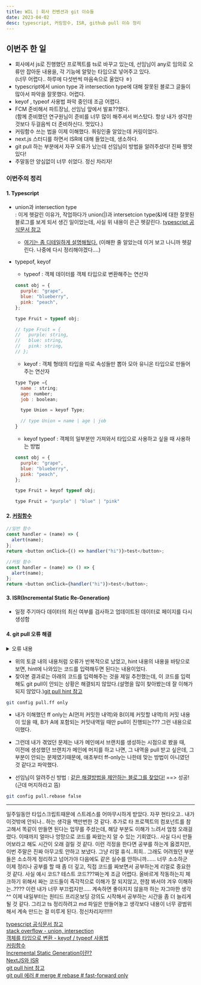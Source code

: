 ```yaml
---
title: WIL | 회사 컨벤션과 git 이슈들
date: 2023-04-02
desc: typescript, 커링함수, ISR, github pull 이슈 정리
---
```


## **이번주 한 일**

- 회사에서 js로 진행했던 프로젝트를 ts로 바꾸고 있는데, 선임님이 any로 임의로 오류만 잡아둔 내용을, 각 기능에 알맞는 타입으로 넣어주고 있다.<br/>(너무 어렵다.. 하루에 다섯번씩 마음속으로 울었다 ㅎ)
- typescript에서 union type 과 intersection type에 대해 잘못된 블로그 글들이 많아서 파악을 잘못했다. 어렵다.
- keyof , typeof 사용법 파악 중인데 조금 어렵다.
- FCM 준비해서 파트장님, 선임님 앞에서 발표??했다.<br/>(함께 준비했던 연구원님이 준비를 너무 많이 해주셔서 버스탔다. 항상 내가 생각한 것보다 두걸음씩 더 준비하신다. 멋있다.)
- 커링함수 쓰는 법을 이제 이해했다. 쿼링인줄 알았는데 커링이었다.
- next.js 스터디를 하면서 ISR에 대해 들었는데, 생소하다.
- git pull 하는 부분에서 자꾸 오류가 났는데 선임님이 방법을 알려주셨다! 진짜 짱멋있다!
- 주말동안 양심없이 너무 쉬었다. 정신 차리자!

### **이번주의 정리**

#### 1. **Typescript**

- union과 intersection type <br/>\: 이게 헷갈린 이유가, 작업하다가 union(\|)과 intersetcion type(&)에 대한 잘못된 블로그를 보게 되서 생긴 일이었는데, 사실 위 내용이 은근 헷갈린다. [typescript 공식문서 참고](https://www.typescriptlang.org/docs/handbook/unions-and-intersections.html)
  - [여기는 좀 디테일하게 설명해뒀다.](https://stackoverflow.com/questions/38855908/naming-of-typescript-union-and-intersection-types) (이해한 줄 알았는데 이거 보고 나니까 헷갈린다. 나중에 다시 정리해야겠다....)
- typepof, keyof

  - typeof : 객체 데이터를 객체 타입으로 변환해주는 연산자

  ```javascript
  const obj = {
    purple: "grape",
    blue: "blueberry",
    pink: "peach",
  };

  type Fruit = typeof obj;

  // type Fruit = {
  //   purple: string,
  //   blue: string,
  //   pink: string,
  // };
  ```

  - keyof : 객체 형태의 타입을 따로 속성들만 뽑아 모아 유니온 타입으로 만들어주는 연산자

  ```javascript
  type Type ={
    name : string;
    age: number;
    job : boolean;

    type Union = keyof Type;

    // type Union = name | age | job
  }
  ```

  - keyof typeof : 객체의 일부분만 가져와서 타입으로 사용하고 싶을 때 사용하는 방법

  ```javascript
  const obj = {
    purple: "grape",
    blue: "blueberry",
    pink: "peach",
  };

  type Fruit = keyof typeof obj;

  type Fruit = "purple" | "blue" | "pink"
  ```

#### 2. [**커링함수**](https://tibetsandfox.tistory.com/32)

```javascript
//일반 함수
const handler = (name) => {
  alert(name);
};
return <button onClick={() => handler("hi")}>test</button>;

//커링 함수
const handler = (name) => () => {
  alert(name);
};
return <button onClick={handler("hi")}>test</button>;
```

#### 3. **ISR**(Incremental Static Re-Generation)

- 일정 주기마다 데이터의 최신 여부를 검사하고 업데이트된 데이터로 페이지를 다시 생성함

#### 4. **git pull 오류 해결**

<details>
<summary>오류 내용</summary>
<div markdown="1">

```bash
hint: You have divergent branches and need to specify how to reconcile them.
hint: You can do so by running one of the following commands sometime before
hint: your next pull:
hint:
hint:   git config pull.rebase false  # merge
hint:   git config pull.rebase true   # rebase : 이거 잘못썼다가 브랜치에서 이전에 커밋한 내역이 싹 다 날라갔었음
hint:   git config pull.ff only       # fast-forward only : 이 부분도 항상 먹히지 않았다.
hint:
hint: You can replace "git config" with "git config --global" to set a default
hint: preference for all repositories. You can also pass --rebase, --no-rebase,
hint: or --ff-only on the command line to override the configured default per
hint: invocation.
fatal: Need to specify how to reconcile divergent branches.
```

</div>
</details>

- 위의 토글 내의 내용처럼 오류가 반복적으로 났었고, hint 내용의 내용을 바탕으로 보면, hint에 나와있는 코드를 입력해두면 된다는 내용이었다.
- 찾아본 결과로는 아래의 코드를 입력해주는 것을 제일 추천했는데, 이 코드를 입력해도 git pull이 안되는 상황은 해결되지 않았다.(설명을 많이 찾아봤는데 잘 이해가 되지 않았다.)[git pull hint 참고](https://minikuma-laboratory.tistory.com/27)

```bash
git config pull.ff only
```

- 내가 이해했던 ff only는 A(먼저 커밋한 내역)와 B(이제 커밋할 내역)의 커밋 내용이 있을 때, B가 A에 포함되는 커밋내역일 때만 pull이 진행되는??? 그런 내용으로 이했다.
- 그런데 내가 겪었던 문제는 내가 메인에서 브랜치를 생성하는 시점으로 봤을 때, <br/> 이전에 생성했던 브랜치가 메인에 머지를 하고 나면, 그 내역을 pull 받고 싶은데, 그 부분이 안되는 문제였기때문에, 애초부터 ff-only는 나한테 맞는 방법이 아니였던 것 같다고 파악했다.

- 선임님이 알려주신 방법 : [같은 해결방법을 제안하는 블로그를 찾았다!](https://dbdbd.tistory.com/392) ==> 성공!(근데 머지하라고 뜸)

```bash
git config pull.rebase false
```

<hr />

일주일동안 타입스크립트때문에 스트레스를 어마무시하게 받았다. 자꾸 현타오고.. 내가 이것밖에 안되나.. 하는 생각을 백만번한 것 같다. 추가로 타 프로젝트의 컴포넌트를 참고해서 똑같이 만들면 된다는 업무를 주셨는데, 해당 부분도 이해가 느려서 엄청 오래걸렸다. 이때까지 얼마나 엉망으로 코드를 짜왔는지 알 수 있는 기회였다.. 사실 다시 만들어보라고 해도 시간이 오래 걸릴 것 같다. 이런 걱정을 한다면 공부를 하는게 옳겠지만, 이번 주말은 진짜 아무고토 안하고 보냈다. 그냥 리얼 휴식..희희.. 그래도 어려웠던 부분들은 소소하게 정리하고 넘어가야 다음에도 같은 실수를 안하니까...... 너무 소소하군 <br/>이제 정리나 공부를 할 때 좀 더 깊고, 직접 코드를 짜보면서 공부하는게 리얼로 중요한 것 같다. 사실 예시 코드? 테스트 코드???짜는게 조금 어렵다. 올바르게 작동하는지 체크하기 위해서 짜는 코드들이 즉각적으로 이해가 잘 되지않고, 한참 봐서야 겨우 이해하는..???? 이런 내가 너무 부끄럽지만..... 계속하면 좋아지지 않을까 하는 자그마한 생각^^ 이제 내일부터는 원티드 프리온보딩 강의도 시작해서 공부하는 시간을 좀 더 늘리게 될 것 같다. 그리고 ts 정리하려고 md 파일은 만들어놓고 생각보다 내용이 너무 광범위해서 계속 만드는 걸 미루게 된다. 정신차리자!!!!!!<br/>

[typescript 공식문서 참고](https://www.typescriptlang.org/docs/handbook/unions-and-intersections.html)  
[stack overflow - union, intersection](https://stackoverflow.com/questions/38855908/naming-of-typescript-union-and-intersection-types)  
[객체를 타입으로 변환 - keyof / typeof 사용법](https://inpa.tistory.com/entry/TS-%F0%9F%93%98-%ED%83%80%EC%9E%85%EC%8A%A4%ED%81%AC%EB%A6%BD%ED%8A%B8-keyof-typeof-%EC%82%AC%EC%9A%A9%EB%B2%95)  
[커링함수](https://tibetsandfox.tistory.com/32)  
[Incremental Static Generation이란?](https://merrily-code.tistory.com/173)  
[NextJS와 ISR](https://velog.io/@seungchan__y/NextJS%EC%99%80-ISR)  
[git pull hint 참고](https://minikuma-laboratory.tistory.com/27)  
[git pull 에러 # merge # rebase # fast-forward only](https://dbdbd.tistory.com/392)
